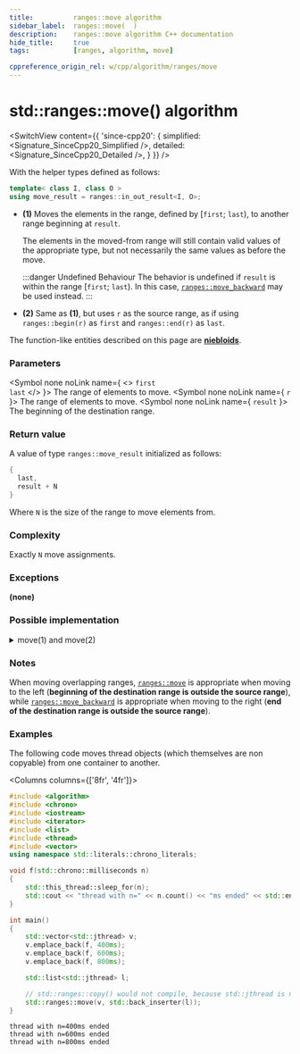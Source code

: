```yaml
---
title:			ranges::move algorithm
sidebar_label:	ranges::move(  )
description:	ranges::move algorithm C++ documentation
hide_title:		true
tags:			[ranges, algorithm, move]

cppreference_origin_rel: w/cpp/algorithm/ranges/move
---
```



<!----------------- Codes ---------------------->


# std::ranges::move() algorithm

<SwitchView content={{
	'since-cpp20': {
		simplified:	<Signature_SinceCpp20_Simplified />,
		detailed:	<Signature_SinceCpp20_Detailed />,
	}
}} />

With the helper types defined as follows:
```cpp
template< class I, class O >
using move_result = ranges::in_out_result<I, O>;
```

- **(1)** Moves the elements in the range, defined by [`first`; `last`), to another range beginning at `result`.

  The elements in the moved-from range will still contain valid values of the appropriate type, but not necessarily the same values as before the move.

  :::danger Undefined Behaviour
  The behavior is undefined if `result` is within the range [`first`; `last`). In this case, [`ranges::move_backward`](/docs/std/algo/ranges/move_backward) may be used instead.
  :::

- **(2)** Same as **(1)**, but uses `r` as the source range, as if using `ranges::begin(r)` as `first` and `ranges::end(r)` as `last`.


The function-like entities described on this page are [**niebloids**](#).

### Parameters

<SymbolTable>

  <Symbol none noLink name={ <> <code>first</code> <br/> <code>last</code> </> }>
    The range of elements to move.
  </Symbol>
  <Symbol none noLink name={ <code>r</code> }>
    The range of elements to move.
  </Symbol>
  <Symbol none noLink name={ <code>result</code> }>
    The beginning of the destination range.
  </Symbol>

</SymbolTable>

### Return value

A value of type `ranges::move_result` initialized as follows:
```cpp
{
  last,
  result + N
}
```
Where `N` is the size of the range to move elements from.

### Complexity

Exactly `N` move assignments.

### Exceptions

**(none)**

### Possible implementation

<details>
<summary>move(1) and move(2)</summary>

```cpp
struct move_fn
{
    template<std::input_iterator I, std::sentinel_for<I> S, std::weakly_incrementable O>
    requires std::indirectly_movable<I, O>
    constexpr ranges::move_result<I, O>
        operator()(I first, S last, O result) const
    {
        for (; first != last; ++first, ++result)
            *result = ranges::iter_move(first);
        return {std::move(first), std::move(result)};
    }
    template<ranges::input_range R, std::weakly_incrementable O>
    requires std::indirectly_movable<ranges::iterator_t<R>, O>
    constexpr ranges::move_result<ranges::borrowed_iterator_t<R>, O>
        operator()(R&& r, O result) const
    {
        return (*this)(ranges::begin(r), ranges::end(r), std::move(result));
    }
};

inline constexpr move_fn move {};
```

</details>

### Notes

When moving overlapping ranges, [`ranges::move`](#) is appropriate when moving to the left (**beginning of the destination range is outside the source range**),  
while [`ranges::move_backward`](/docs/std/algo/ranges/move_backward) is appropriate when moving to the right (**end of the destination range is outside the source range**).

### Examples

The following code moves thread objects (which themselves are non copyable) from one container to another.

<Columns columns={['8fr', '4fr']}>
<div>

```cpp title='Main.cpp' showLineNumbers
#include <algorithm>
#include <chrono>
#include <iostream>
#include <iterator>
#include <list>
#include <thread>
#include <vector>
using namespace std::literals::chrono_literals;

void f(std::chrono::milliseconds n)
{
    std::this_thread::sleep_for(n);
    std::cout << "thread with n=" << n.count() << "ms ended" << std::endl;
}

int main()
{
    std::vector<std::jthread> v;
    v.emplace_back(f, 400ms);
    v.emplace_back(f, 600ms);
    v.emplace_back(f, 800ms);

    std::list<std::jthread> l;

    // std::ranges::copy() would not compile, because std::jthread is non-copyable
    std::ranges::move(v, std::back_inserter(l));
}
```

</div>
<div>

```plaintext title="Output"
thread with n=400ms ended
thread with n=600ms ended
thread with n=800ms ended
```

</div>
</Columns>

